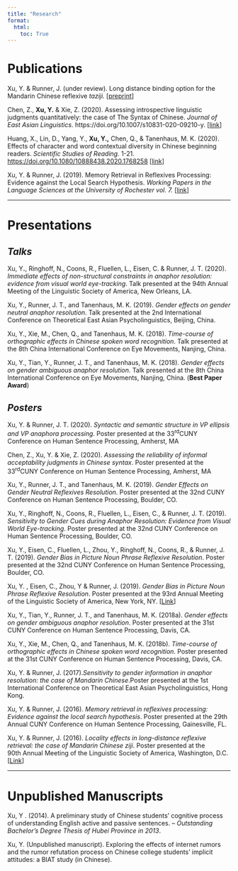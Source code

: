```yaml
---
title: "Research"
format:
  html:
    toc: True
---
```


# **Publications** 

Xu, Y. & Runner, J. (under review). Long distance binding option for the Mandarin Chinese reflexive *taziji.* \[[preprint](https://psyarxiv.com/4zd68/)\]

Chen, Z., **Xu, Y.** & Xie, Z. (2020). Assessing introspective linguistic judgments quantitatively: the case of The Syntax of Chinese. *Journal of East Asian Linguistics*. https://doi.org/10.1007/s10831-020-09210-y. \[[link](https://drive.google.com/open?id=11BtK_knQwJBidgn_V7jI60CZ5aE6EU6Z)\]

Huang, X., Lin, D., Yang, Y., **Xu, Y.,** Chen, Q., & Tanenhaus, M. K. (2020). Effects of character and word contextual diversity in Chinese beginning readers. *Scientific* *Studies of Reading.* 1-21. <https://doi.org/10.1080/10888438.2020.1768258> \[[link](https://drive.google.com/file/d/1NqFjSx8aLQuCu6HtfSdccSkQxA5tYTbV/view?usp=sharing)\]

Xu, Y. & Runner, J. (2019). Memory Retrieval in Reflexives Processing: Evidence against the Local Search Hypothesis. *Working Papers in the Language Sciences at the University of Rochester vol. 7.* \[[link](http://www.sas.rochester.edu/cls/assets/pdf/working/fall-19/2xurunnerpaper.pdf)\]

------------------------------------------------------------------------

# **Presentations**

## *Talks*

Xu, Y**.**, Ringhoff, N., Coons, R., Fluellen, L., Eisen, C. & Runner, J. T. (2020). *Immediate effects of non-structural constraints in anaphor resolution: evidence from visual world eye-tracking*. Talk presented at the 94th Annual Meeting of the Linguistic Society of America, New Orleans, LA.

Xu, Y., Runner, J. T., and Tanenhaus, M. K. (2019). *Gender effects on gender neutral anaphor resolution*. Talk presented at the 2nd International Conference on Theoretical East Asian Psycholinguistics, Beijing, China.

Xu, Y., Xie, M., Chen, Q., and Tanenhaus, M. K. (2018). *Time-course of orthographic effects in Chinese spoken word recognition*. Talk presented at the 8th China International Conference on Eye Movements, Nanjing, China.

Xu, Y., Tian, Y., Runner, J. T., and Tanenhaus, M. K. (2018). *Gender effects on gender ambiguous anaphor resolution*. Talk presented at the 8th China International Conference on Eye Movements, Nanjing, China. (**Best Paper Award**)

## *Posters*

Xu, Y. & Runner, J. T. (2020). *Syntactic and semantic structure in VP ellipsis and VP anaphora processing*. Poster presented at the 33^rd^CUNY Conference on Human Sentence Processing, Amherst, MA

Chen, Z., Xu, Y. & Xie, Z. (2020). *Assessing the reliability of informal acceptability judgments in Chinese syntax*. Poster presented at the 33^rd^CUNY Conference on Human Sentence Processing, Amherst, MA

Xu, Y., Runner, J. T., and Tanenhaus, M. K. (2019). *Gender Effects on Gender Neutral Reflexives Resolution*. Poster presented at the 32nd CUNY Conference on Human Sentence Processing, Boulder, CO.

Xu, Y., Ringhoff, N., Coons, R., Fluellen, L., Eisen, C., & Runner, J. T. (2019). *Sensitivity to Gender Cues during Anaphor Resolution: Evidence from Visual World Eye-tracking*. Poster presented at the 32nd CUNY Conference on Human Sentence Processing, Boulder, CO.

Xu, Y., Eisen, C., Fluellen, L., Zhou, Y., Ringhoff, N., Coons, R., & Runner, J. T. (2019). *Gender Bias in Picture Noun Phrase Reflexive Resolution*. Poster presented at the 32nd CUNY Conference on Human Sentence Processing, Boulder, CO.

Xu, Y. , Eisen, C., Zhou, Y & Runner, J. (2019). *Gender Bias in Picture Noun Phrase Reflexive Resolution*. Poster presented at the 93rd Annual Meeting of the Linguistic Society of America, New York, NY. \[[Link](https://www.linguisticsociety.org/abstract/gender-bias-picture-noun-phrase-reflexive-resolution)\]

Xu, Y., Tian, Y., Runner, J. T., and Tanenhaus, M. K. (2018a). *Gender effects on gender ambiguous anaphor resolution*. Poster presented at the 31st CUNY Conference on Human Sentence Processing, Davis, CA.

Xu, Y., Xie, M., Chen, Q., and Tanenhaus, M. K. (2018b). *Time-course of orthographic effects in Chinese spoken word recognition*. Poster presented at the 31st CUNY Conference on Human Sentence Processing, Davis, CA.

Xu, Y. & Runner, J. (2017).*Sensitivity to gender information in anaphor resolution: the case of Mandarin Chinese*.Poster presented at the 1st International Conference on Theoretical East Asian Psycholinguistics, Hong Kong.

Xu, Y. & Runner, J. (2016). *Memory retrieval in reflexives processing: Evidence against the local search hypothesis*. Poster presented at the 29th Annual CUNY Conference on Human Sentence Processing, Gainesville, FL.

Xu, Y. & Runner, J. (2016). *Locality effects in long-distance reflexive retrieval: the case of Mandarin Chinese ziji*. Poster presented at the 90th Annual Meeting of the Linguistic Society of America, Washington, D.C. \[[Link](http://www.linguisticsociety.org/abstract/locality-effects-long-distance-reflexive-retrieval-case-mandarin-chinese-ziji)\]

------------------------------------------------------------------------

# **Unpublished Manuscripts**

Xu, Y . (2014). A preliminary study of Chinese students’ cognitive process of understanding English active and passive sentences. – *Outstanding Bachelor’s Degree Thesis of Hubei Province in 2013*.

Xu, Y. (Unpublished manuscript). Exploring the effects of internet rumors and the rumor refutation process on Chinese college students’ implicit attitudes: a BIAT study (in Chinese).
